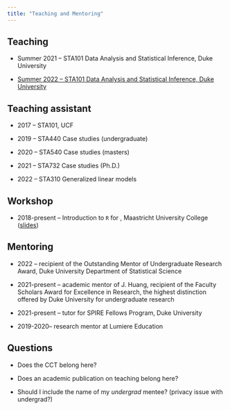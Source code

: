 ```yaml
---
title: "Teaching and Mentoring"
---
```


## Teaching

-   Summer 2021 -- STA101 Data Analysis and Statistical Inference, Duke University

-   [Summer 2022 -- STA101 Data Analysis and Statistical Inference, Duke University](https://rmorsomme.github.io/website/)

## Teaching assistant

-   2017 -- STA101, UCF

-   2019 -- STA440 Case studies (undergraduate)

-   2020 -- STA540 Case studies (masters)

-   2021 -- STA732 Case studies (Ph.D.)

-   2022 -- STA310 Generalized linear models

## Workshop

-   2018-present -- Introduction to `R` for , Maastricht University College ([slides](/documents/Intro to R.html))

## Mentoring

-   2022 -- recipient of the Outstanding Mentor of Undergraduate Research Award, Duke University Department of Statistical Science

-   2021-present -- academic mentor of J. Huang, recipient of the Faculty Scholars Award for Excellence in Research, the highest distinction offered by Duke University for undergraduate research

-   2021-present -- tutor for SPIRE Fellows Program, Duke University

-   2019-2020-- research mentor at Lumiere Education

::: callout-important
## Questions

-   Does the CCT belong here?

-   Does an academic publication on teaching belong here?

-   Should I include the name of my *undergrad* mentee? (privacy issue with undergrad?)
:::
